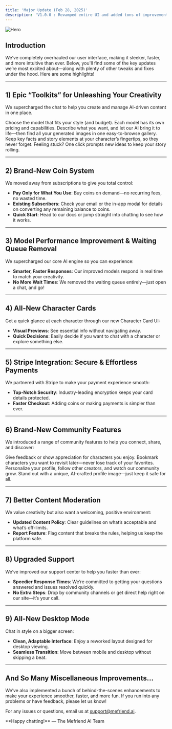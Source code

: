 ```yaml
---
title: 'Major Update (Feb 28, 2025)'
description: 'V1.0.0 : Revamped entire UI and added tons of improvements across the board.'
---
```


<img
  className="block"
  src="/images/thumbnails/changelog/thumbnail_v1_0_0.png"
  alt="Hero"
/>

## Introduction

We’ve completely overhauled our user interface, making it sleeker, faster, and more intuitive than ever. Below, you'll find some of the key updates we’re most excited about—along with plenty of other tweaks and fixes under the hood.  Here are some highlights!

---

## 1) Epic “Toolkits” for Unleashing Your Creativity

We supercharged the chat to help you create and manage AI-driven content in one place.

<CardGroup>
  <Card title="AI Model Selection" icon="robot">
    Choose the model that fits your style (and budget). Each model has its own pricing and capabilities.
  </Card>

  <Card title="Instant Image Generation & Gallery" icon="image">
    Describe what you want, and let our AI bring it to life—then find all your generated images in one easy-to-browse gallery.
  </Card>

  <Card title="Advanced Memory" icon="lightbulb">
    Keep key facts and story elements at your character’s fingertips, so they never forget.
  </Card>

  <Card title="Story+ (Storyflow)" icon="wand-magic-sparkles">
    Feeling stuck? One click prompts new ideas to keep your story rolling.
  </Card>
</CardGroup>

---

## 2) Brand-New Coin System

We moved away from subscriptions to give you total control:

- **Pay Only for What You Use**: Buy coins on demand—no recurring fees, no wasted time.  
- **Existing Subscribers**: Check your email or the in-app modal for details on converting any remaining balance to coins.  
- **Quick Start**: Head to our docs or jump straight into chatting to see how it works.

---

## 3) Model Performance Improvement & Waiting Queue Removal

We supercharged our core AI engine so you can experience:

- **Smarter, Faster Responses**: Our improved models respond in real time to match your creativity.  
- **No More Wait Times**: We removed the waiting queue entirely—just open a chat, and go!

---

## 4) All-New Character Cards

Get a quick glance at each character through our new Character Card UI:

- **Visual Previews**: See essential info without navigating away.  
- **Quick Decisions**: Easily decide if you want to chat with a character or explore something else.

---

## 5) Stripe Integration: Secure & Effortless Payments

We partnered with Stripe to make your payment experience smooth:

- **Top-Notch Security**: Industry-leading encryption keeps your card details protected.  
- **Faster Checkout**: Adding coins or making payments is simpler than ever.

---

## 6) Brand-New Community Features

We introduced a range of community features to help you connect, share, and discover:

<AccordionGroup>
  <Accordion icon="comment" title="Comments & Likes">
    Give feedback or show appreciation for characters you enjoy.
  </Accordion>

  <Accordion icon="bookmark" title="Saves">
    Bookmark characters you want to revisit later—never lose track of your favorites.
  </Accordion>

  <Accordion icon="users" title="Profiles & Follows">
    Personalize your profile, follow other creators, and watch our community grow.
  </Accordion>

  <Accordion icon="sparkles" title="AI-Generated Profile Pics">
    Stand out with a unique, AI-crafted profile image—just keep it safe for all.
  </Accordion>
</AccordionGroup>

---

## 7) Better Content Moderation

We value creativity but also want a welcoming, positive environment:

- **Updated Content Policy**: Clear guidelines on what’s acceptable and what’s off-limits.  
- **Report Feature**: Flag content that breaks the rules, helping us keep the platform safe.

---

## 8) Upgraded Support

We’ve improved our support center to help you faster than ever:

- **Speedier Response Times**: We’re committed to getting your questions answered and issues resolved quickly.  
- **No Extra Steps**: Drop by community channels or get direct help right on our site—it’s your call.

---

## 9) All-New Desktop Mode

Chat in style on a bigger screen:

- **Clean, Adaptable Interface**: Enjoy a reworked layout designed for desktop viewing.  
- **Seamless Transition**: Move between mobile and desktop without skipping a beat.

---

## And So Many Miscellaneous Improvements...

We’ve also implemented a bunch of behind-the-scenes enhancements to make your experience smoother, faster, and more fun. If you run into any problems or have feedback, please let us know!

For any issues or questions, email us at [support@mefriend.ai](mailto:support@mefriend.ai).  

<Note>
  **Happy chatting!**  
  — The Mefriend AI Team
</Note>